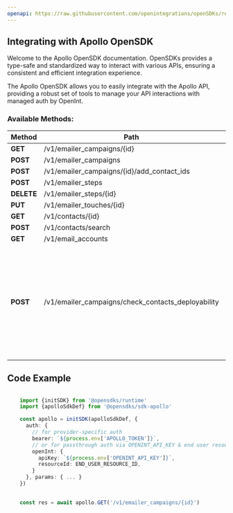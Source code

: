 ```yaml
---
openapi: https://raw.githubusercontent.com/openintegrations/openSDKs/refs/heads/main/sdks/sdk-apollo/apollo.oas.json
---
```


## Integrating with Apollo OpenSDK 

Welcome to the Apollo OpenSDK documentation. OpenSDKs provides a type-safe and standardized way to interact with various APIs, ensuring a consistent and efficient integration experience.

The Apollo OpenSDK allows you to easily integrate with the Apollo API, providing a robust set of tools to manage your API interactions with managed auth by OpenInt. 

### Available Methods:

| Method | Path | Description |
|--------|------|-------------|
| **GET** | /v1/emailer_campaigns/{id} | 
| **POST** | /v1/emailer_campaigns | 
| **POST** | /v1/emailer_campaigns/{id}/add_contact_ids | 
| **POST** | /v1/emailer_steps | 
| **DELETE** | /v1/emailer_steps/{id} | 
| **PUT** | /v1/emailer_touches/{id} | 
| **GET** | /v1/contacts/{id} | 
| **POST** | /v1/contacts/search | 
| **GET** | /v1/email_accounts | 
| **POST** | /v1/emailer_campaigns/check_contacts_deployability | Check if contacts are deployable to a sequence, primarily used to check if contacts are already in another sequence.


## Code Example

```typescript

    import {initSDK} from '@opensdks/runtime'
    import {apolloSdkDef} from '@opensdks/sdk-apollo'

    const apollo = initSDK(apolloSdkDef, {
      auth: {
        // for provider-specific auth
        bearer: `${process.env['APOLLO_TOKEN']}`,
        // or for passthrough auth via OPENINT_API_KEY & end user resourceId
        openInt: {
          apiKey: `${process.env['OPENINT_API_KEY']}`,
          resourceId: END_USER_RESOURCE_ID,
        }
      }, params: { ... }
    })

    
    const res = await apollo.GET('/v1/emailer_campaigns/{id}')
```

